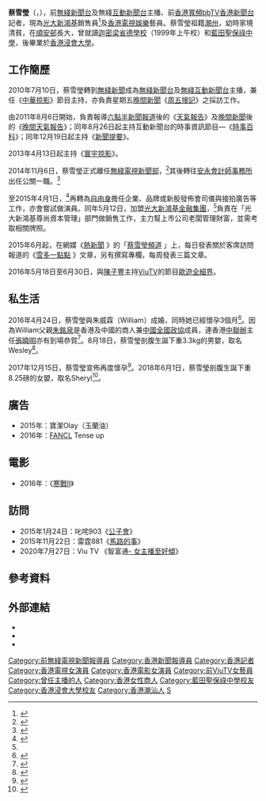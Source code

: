 {{Infobox person
| 姓名     = 蔡雪瑩
| 圖像     = 
| 圖像替代 = 
| 圖像說明 = 
| 出生日期 = {{Birth date and age|1987|1|13}}
| 出生地   = {{BHKG}}
| 死亡日期 = 
| 死亡地   = 
| 國籍     = {{CNHK}}
| 籍貫     = {{CHN}}[[廣東|廣東]][[潮州|潮州]]
| 職業     = 前新聞主播、銷售員
| 教育程度 = [[香港浸會大學|香港浸會大學]]傳理系學士
| 母校 = [[迦密梁省德學校|迦密梁省德學校]]<ref>{{cite web |url=https://drive.google.com/file/d/1XIQiv-HL1Qr-idQeuFBXUnt_yND9aSMV/view?usp=sharing |title=迦密梁省德學校班照，由下至上第二排左五者為蔡雪瑩 |last= |first= |date= |website= |publisher=迦密梁省德學校 |access-date=2020-07-25|quote= |archive-date=2020-07-25 |archive-url=https://web.archive.org/web/20200725062328/https://drive.google.com/file/d/1XIQiv-HL1Qr-idQeuFBXUnt_yND9aSMV/view?usp=sharing |dead-url=no }}</ref><br>[[藍田聖保祿中學|藍田聖保祿中學]]
| 活躍時期 = 2010年至今
| 親屬     = 1兄1姐
| 配偶     = {{marriage|朱威霖|April 24, 2016}}
| 兒女     = 兒子：Wesley<br>{{birth date and age|2016|8|18}}<br>女兒：Sheryl<br>{{birth date and age|2018|6|1}}
}}

'''蔡雪瑩 '''（{{lang-en|Snowy Choi Suet Ying}}，{{bd|1987年|1月13日|catIdx=C蔡}}），前[[無綫新聞台|無綫新聞台]]及無綫[[互動新聞台|互動新聞台]]主播、前[[香港寬頻bbTV|香港寬頻bbTV]][[香港新聞台|香港新聞台]]記者，現為[[光大新鴻基|光大新鴻基]]銷售員<ref name="appledaily20150512">{{cite web |url=http://hk.apple.nextmedia.com/financeestate/art/20150512/19144272 |title=中環在線：邀靚女坐鎮慳宣傳費 新聞小花蔡雪瑩 加盟新鴻基金融 |publisher=[[蘋果日報_(香港)|蘋果日報]] |date=2015年5月12日 |accessdate=2015年5月12日 |archive-date=2015年5月13日 |archive-url=https://web.archive.org/web/20150513115626/http://hk.apple.nextmedia.com/financeestate/art/20150512/19144272 |dead-url=no }}{{zh-hant}}</ref>及[[香港電視娛樂|香港電視娛樂]]藝員。蔡雪瑩祖籍[[潮州|潮州]]，幼時家境清貧，在[[順安邨|順安邨]]長大，曾就讀[[迦密梁省德學校|迦密梁省德學校]]（1999年上午校）和[[藍田聖保祿中學|藍田聖保祿中學]]，後畢業於[[香港浸會大學|香港浸會大學]]。

==工作簡歷==
2010年7月10日，蔡雪瑩轉到[[無綫新聞|無綫新聞]]成為[[無綫新聞台|無綫新聞台]]及[[無綫互動新聞台|無綫互動新聞台]]主播，兼任《[[中華掠影|中華掠影]]》節目主持，亦負責星期五[[無綫電視晚間新聞|晚間新聞]]《[[周五搜記|周五搜記]]》之採訪工作。

由2011年8月6日開始，負責報導[[六點半新聞報道|六點半新聞報道]]後的《[[無綫電視天氣報告|天氣報告]]》及[[無綫電視晚間新聞|晚間新聞]]後的《[[晚間天氣報告|晚間天氣報告]]》；同年8月26日起主持互動新聞台的時事資訊節目—《[[時事通識|時事百科]]》；同年12月19日起主持《[[無綫電視新聞提要|新聞提要]]》。

2013年4月13日起主持《[[寰宇掠影|寰宇掠影]]》。

2014年11月6日，蔡雪瑩正式離任[[無綫新聞|無綫電視新聞部]]，<ref name="appledaily20141018">{{cite web |url=http://hk.apple.nextmedia.com/entertainment/art/20141018/18904155 |title=TVB新聞部女神　蔡雪瑩、高芳婷將離職 |publisher=[[蘋果日報_(香港)|蘋果日報]] |date=2014年10月18日 |accessdate=2015年4月1日 |archive-date=2015年4月2日 |archive-url=https://web.archive.org/web/20150402140216/http://hk.apple.nextmedia.com/entertainment/art/20141018/18904155 |dead-url=no }}{{zh-hant}}</ref>其後轉往[[安永|安永會計師事務所]]出任公關一職。<ref name="appledaily20151218">{{cite web |url=http://hk.apple.nextmedia.com/financeestate/art/20141218/18973163 |title=中環在線：「至索主播」過檔安永　蔡雪瑩唔報天氣　轉行做公關 |publisher=[[蘋果日報_(香港)|蘋果日報]] |date=2014年12月18日 |accessdate=2015年4月1日 |archive-date=2015年4月2日 |archive-url=https://web.archive.org/web/20150402091612/http://hk.apple.nextmedia.com/financeestate/art/20141218/18973163 |dead-url=no }}{{zh-hant}}</ref>

至2015年4月1日，<ref name="appledaily20150402">{{cite web |url=http://hk.apple.nextmedia.com/financeestate/art/20150402/19098741 |title=中環在線：前主播蔡雪瑩離開安永 唔做公關 接拍廣告做司儀 |publisher=[[蘋果日報_(香港)|蘋果日報]] |date=2015年4月2日 |accessdate=2015年4月2日 |archive-date=2015年4月2日 |archive-url=https://web.archive.org/web/20150402113726/http://hk.apple.nextmedia.com/financeestate/art/20150402/19098741 |dead-url=no }}{{zh-hant}}</ref>再轉為[[自由身|自由身]]擔任企業、品牌或新股發佈會司儀與接拍廣告等工作，亦會嘗試做演員。同年5月12日，加盟[[光大新鴻基金融集團|光大新鴻基金融集團]]，<ref name="appledaily20150512"/>負責在「光大新鴻基尊尚資本管理」部門做銷售工作，主力幫上市公司老闆管理財富，並需考取相關牌照。

2015年6月起，在網媒《[http://yes-news.com/ 熱新聞] {{Wayback|url=http://yes-news.com/ |date=20150915052423 }}》的「[http://yes-news.com/?p=thepeople&blogid=1013 蔡雪瑩頻道] {{Wayback|url=http://yes-news.com/?p=thepeople&blogid=1013 |date=20150818013453 }}」上，每日發表關於客席訪問報道的《[http://yes-news.com/?p=person_review&id=1013 雪多一點點] {{Wayback|url=http://yes-news.com/?p=person_review&id=1013 |date=20151013064743 }}》文章，另有撰寫專欄，每周發表三篇文章。

2016年5月18日至6月30日，與[[陳子豐|陳子豐]]主持[[ViuTV|ViuTV]]的節目[[歐遊全細界|歐遊全細界]]。

==私生活==
2016年4月24日，蔡雪瑩與朱威霖（William）成婚，同時她已經懷孕3個月<ref>{{cite news|title=月|url=http://hk.apple.nextmedia.com/enews/realtime/20160424/55024757|agency=蘋果日報 (香港)|date=2016-04-24|accessdate=2016-04-24|archive-date=2016-04-25|archive-url=https://web.archive.org/web/20160425103756/http://hk.apple.nextmedia.com/enews/realtime/20160424/55024757|dead-url=no}}</ref>。因為William父親[[朱銘泉|朱銘泉]]是香港及中國的商人兼[[中國人民政治協商會議|中國全國政協]]成員，連香港[[中央人民政府駐特別行政區聯絡辦公室|中聯辦]]主任[[張曉明|張曉明]]亦有到場恭賀<ref>{{cite news|title=【老爺係全國政協】蔡雪瑩結婚 張曉明都嚟同新人「揸揸手」|url=http://hk.apple.nextmedia.com/enews/realtime/20160424/55024904|agency=蘋果日報 (香港)|date=2016-04-24|accessdate=2016-04-24|archive-date=2016-04-27|archive-url=https://web.archive.org/web/20160427120347/http://hk.apple.nextmedia.com/enews/realtime/20160424/55024904|dead-url=no}}</ref>。8月18日，蔡雪瑩剖腹生誕下重3.3kg的男嬰，取名Wesley<ref>{{cite news|author=湯紫媚|title=【榮升靚媽】蔡雪瑩誕3.3kg男嬰：BB咁搞笑乜都抵|url=https://www.hk01.com/%E5%8D%B3%E6%99%82%E5%A8%9B%E6%A8%82/38143/%E6%A6%AE%E5%8D%87%E9%9D%9A%E5%AA%BD-%E8%94%A1%E9%9B%AA%E7%91%A9%E8%AA%953-3kg%E7%94%B7%E5%AC%B0-bb%E5%92%81%E6%90%9E%E7%AC%91%E4%B9%9C%E9%83%BD%E6%8A%B5|agency=香港01|date=2016-08-18|accessdate=2020-06-01|archive-date=2021-08-01|archive-url=https://web.archive.org/web/20210801225744/https://www.hk01.com/%E5%8D%B3%E6%99%82%E5%A8%9B%E6%A8%82/38143/%E6%A6%AE%E5%8D%87%E9%9D%9A%E5%AA%BD-%E8%94%A1%E9%9B%AA%E7%91%A9%E8%AA%953-3kg%E7%94%B7%E5%AC%B0-bb%E5%92%81%E6%90%9E%E7%AC%91%E4%B9%9C%E9%83%BD%E6%8A%B5|dead-url=no}}</ref>。

2017年12月15日，蔡雪瑩宣佈再度懷孕<ref>{{cite news|title=懷孕3個多月 蔡雪瑩今胎陀B女湊「好」字|url=https://www.bastillepost.com/hongkong/article/2672217-%E6%87%B7%E5%AD%953%E5%80%8B%E5%A4%9A%E6%9C%88-%E8%94%A1%E9%9B%AA%E7%91%A9%E4%BB%8A%E8%83%8E%E9%99%80b%E5%A5%B3%E6%B9%8A%E3%80%8C%E5%A5%BD%E3%80%8D%E5%AD%97|agency=巴士的報|date=2017-12-15|accessdate=2020-06-01|archive-date=2018-07-31|archive-url=https://web.archive.org/web/20180731175333/http://www.bastillepost.com/hongkong/article/2672217-%E6%87%B7%E5%AD%953%E5%80%8B%E5%A4%9A%E6%9C%88-%E8%94%A1%E9%9B%AA%E7%91%A9%E4%BB%8A%E8%83%8E%E9%99%80b%E5%A5%B3%E6%B9%8A%E3%80%8C%E5%A5%BD%E3%80%8D%E5%AD%97|dead-url=no}}</ref>。2018年6月1日，蔡雪瑩剖腹生誕下重8.25磅的女嬰，取名Sheryl<ref>{{cite news|title=誕大隻B女！蔡雪瑩兩年抱兩：感動到喊|url=https://hk.on.cc/hk/bkn/cnt/entertainment/20180601/bkn-20180601223856755-0601_00862_001.html|agency=ON.CC東網|date=2018-06-01}}</ref>。

==廣告==
* 2015年：寶潔Olay（玉蘭油）
* 2016年：[[芳珂|FANCL]] Tense up

==電影==
*2016年：《[[寒戰II|寒戰II]]》

==訪問==
*2015年1月24日：叱咤903《[[公子會|公子會]]》
*2015年11月22日：雷霆881《[[馬路的事|馬路的事]]》
*2020年7月27日：Viu TV 《智富通[[-_女主播至好傾|- 女主播至好傾]]》

==參考資料==
{{Reflist}}

==外部連結==
*{{Sinaweibo|1927425233 }}
*{{Facebook|pages/%E8%94%A1%E9%9B%AA%E7%91%A9-Snowy-Choi/1556436907939484}}
*{{Instagram|snowychoi}}

{{DEFAULTSORT:CHOI蔡雪瑩}}

[[Category:前無綫電視新聞報導員|Category:前無綫電視新聞報導員]]
[[Category:香港新聞報導員|Category:香港新聞報導員]]
[[Category:香港記者|Category:香港記者]]
[[Category:香港電視女演員|Category:香港電視女演員]]
[[Category:香港電影女演員|Category:香港電影女演員]]
[[Category:前ViuTV女藝員|Category:前ViuTV女藝員]]
[[Category:曾任主播的人|Category:曾任主播的人]]
[[Category:香港女性商人|Category:香港女性商人]]
[[Category:藍田聖保祿中學校友|Category:藍田聖保祿中學校友]]
[[Category:香港浸會大學校友|Category:香港浸會大學校友]]
[[Category:香港潮汕人|Category:香港潮汕人]]
[[Category:蔡姓|S]]